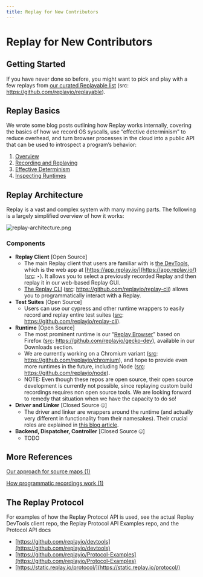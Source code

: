 ```yaml
---
title: Replay for New Contributors
---
```

# Replay for New Contributors

## Getting Started

If you have never done so before, you might want to pick and play with a few replays from [our curated Replayable list](https://gotbugs.vercel.app/) (src: https://github.com/replayio/replayable).

## Replay Basics

We wrote some blog posts outlining how Replay works internally, covering the basics of how we record OS syscalls, use “effective determinism” to reduce overhead, and turn browser processes in the cloud into a public API that can be used to introspect a program’s behavior:

1. [Overview](https://medium.com/replay-io/how-replay-works-5c9c29580c58)
2. [Recording and Replaying](https://medium.com/replay-io/recording-and-replaying-d6102afee273)
3. [Effective Determinism](https://medium.com/replay-io/effective-determinism-54cc91f5693c)
4. [Inspecting Runtimes](https://medium.com/replay-io/inspecting-runtimes-caeca007a4b1)

## Replay Architecture

Replay is a vast and complex system with many moving parts. The following is a largely simplified overview of how it works:

![replay-architecture.png](/media/learn-more/contribute/replay-for-new-contributors/replay-architecture.png)

### Components

- **Replay Client** [Open Source]
    - The main Replay client that users are familiar with is [the DevTools](/test-suites/features/replay-devtools), which is the web app at [https://app.replay.io/](https://app.replay.io/) ([src](https://github.com/replayio/devtools): ‣). It allows you to select a previously recorded Replay and then replay it in our web-based Replay GUI.
    - [The Replay CLI](/reference-guide/recording/replay-cli) ([src](https://github.com/replayio/replay-cli): https://github.com/replayio/replay-cli) allows you to programmatically interact with a Replay.
- **Test Suites** [Open Source]
    - Users can use our cypress and other runtime wrappers to easily record and replay entire test suites ([src](https://github.com/replayio/replay-cli): https://github.com/replayio/replay-cli).
- **Runtime** [Open Source]
    - The most prominent runtime is our “[Replay Browser](/reference-guide/recording/replay-browser)” based on Firefox ([src](https://github.com/replayio/gecko-dev): https://github.com/replayio/gecko-dev), available in our Downloads section.
    - We are currently working on a Chromium variant ([src](https://github.com/replayio/chromium): https://github.com/replayio/chromium), and hope to provide even more runtimes in the future, including Node ([src](https://github.com/replayio/node): https://github.com/replayio/node).
    - NOTE: Even though these repos are open source, their open source development is currently not possible, since replaying custom build recordings requires non open source tools. We are looking forward to remedy that situation when we have the capacity to do so!
- **Driver and Linker** [Closed Source 🤐]
    - The driver and linker are wrappers around the runtime (and actually very different in functionality from their namesakes). Their crucial roles are explained in [this blog article](https://medium.com/replay-io/recording-and-replaying-d6102afee273).
- **Backend, Dispatcher, Controller** [Closed Source 🤐]
    - TODO
    

## More References

[Our approach for source maps (1)](/learn-more/contribute/how-replay-works/our-approach-for-source-maps)

[How programmatic recordings work (1)](/learn-more/contribute/how-replay-works/how-programmatic-recordings-work)

## The Replay Protocol

For examples of how the Replay Protocol API is used, see the actual Replay DevTools client repo, the Replay Protocol API Examples repo, and the Protocol API docs

- [https://github.com/replayio/devtools](https://github.com/replayio/devtools)
- [https://github.com/replayio/Protocol-Examples](https://github.com/replayio/Protocol-Examples)
- [https://static.replay.io/protocol/](https://static.replay.io/protocol/)